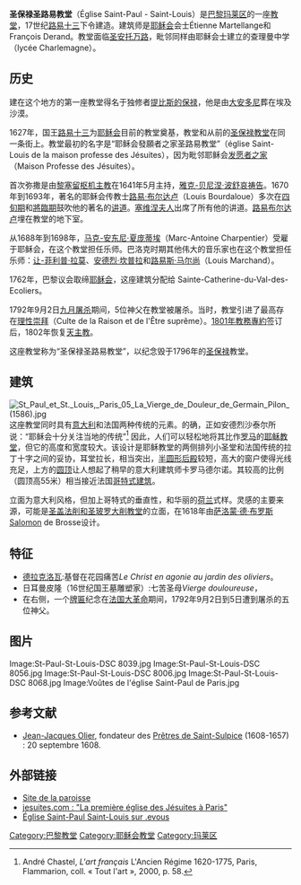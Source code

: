 {{coord|48|51|17.37|N|2|21|41.50|E|type:landmark_scale:1500|format=dms|display=title}}
{{Infobox religious building
 | building_name    = 圣保禄圣路易教堂
 | image          = Église Sts Paul Louis Paris 1.jpg
 | nomlocal       = 
 | location          =  [[巴黎|巴黎]][[巴黎第四区|第四区]]
 | State           = {{France}}
 | region         = [[法兰西岛|法兰西岛]]
 | département    = [[巴黎|巴黎]]
 | religious_affiliation          = [[罗马天主教|罗马天主教]]
 | status           = [[本堂区圣堂|本堂区圣堂]]
 | rattachement   = [[天主教巴黎总教区|天主教巴黎总教区]]
 | groundbreaking   = 1627年
 | year_completed    = 1641年
 | architecture_style          = [[古典主义|古典主义]]
 | classement     = 
}}

'''圣保禄圣路易教堂'''（Église Saint-Paul - Saint-Louis）是[[巴黎|巴黎]][[玛莱区|玛莱区]]的一座[[教堂|教堂]]，17世纪[[路易十三|路易十三]]下令建造。建筑师是[[耶稣会|耶稣会]]会士Étienne Martellange和François Derand。教堂面临[[圣安托万路|圣安托万路]]，毗邻同样由耶稣会士建立的查理曼中学（lycée Charlemagne）。

== 历史 ==
建在这个地方的第一座教堂得名于独修者[[底比斯的保罗|提比斯的保禄]]，他是由[[大安多尼|大安多尼]]葬在埃及沙漠。

1627年，国王[[路易十三|路易十三]]为[[耶稣会|耶稣会]]目前的教堂奠基，教堂和从前的[[圣保禄|圣保禄]][[教堂|教堂]]在同一条街上。教堂最初的名字是“耶稣会發願者之家圣路易教堂”（église Saint-Louis de la maison professe des Jésuites），因为毗邻耶稣会[[发愿者之家_(巴黎)|发愿者之家]]（Maison Professe des Jésuites）。

首次弥撒是由[[黎塞留|黎塞留枢机主教]]在1641年5月主持，[[雅克-贝尼涅·波舒哀|雅克-贝尼涅·波舒哀]][[祷告|祷告]]。1670年到1693年，著名的耶稣会传教士[[路易·布尔达卢|路易·布尔达卢]]（Louis Bourdaloue）多次在[[四旬期|四旬期]]和[[將臨期|將臨期]]鼓吹他的著名的[[讲道|讲道]]。[[塞维涅夫人|塞维涅夫人]]出席了所有他的讲道。[[路易布尔达卢|路易布尔达卢]]埋在教堂的地下室。

从1688年到1698年，[[马克-安东尼·夏庞蒂埃|马克-安东尼·夏庞蒂埃]]（Marc-Antoine Charpentier）受雇于耶稣会，在这个教堂担任乐师。巴洛克时期其他伟大的音乐家也在这个教堂担任乐师：[[让-菲利普·拉莫|让-菲利普·拉莫]]、[[安德烈·坎普拉|安德烈·坎普拉]]和[[路易斯·马尔尚|路易斯·马尔尚]]（Louis Marchand）。

1762年，巴黎议会取缔[[耶稣会|耶稣会]]，这座建筑分配给 Sainte-Catherine-du-Val-des-Ecoliers。

1792年9月2日[[九月屠杀|九月屠杀]]期间，5位神父在教堂被屠杀。当时，教堂引进了最高存在[[理性崇拜|理性崇拜]]（Culte de la Raison et de l'Être suprême）。[[1801年教務專約|1801年教務專約]]签订后，1802年恢复[[天主教|天主教]]。

这座教堂称为“圣保禄圣路易教堂”，以纪念毁于1796年的[[圣保禄|圣保禄]]教堂。

== 建筑 ==
[[File:St_Paul_et_St._Louis,_Paris_05_La_Vierge_de_Douleur_de_Germain_Pilon_(1586).jpg|thumb]]
这座教堂同时具有[[意大利|意大利]]和法国两种传统的元素。的确，正如安德烈沙泰尔所说：“耶稣会十分关注当地的传统”<ref>André Chastel, ''L'art français'' L'Ancien Régime 1620-1775, Paris, Flammarion, coll. « Tout l'art », 2000, p. 58.</ref> 因此，人们可以轻松地将其比作[[罗马|罗马]]的[[耶稣教堂|耶稣教堂]]，但它的高度和宽度较大。该设计是耶稣教堂的两侧排列小圣堂和法国传统的拉丁十字之间的妥协，耳堂拉长，相当突出，[[半圆形后殿|半圆形后殿]]较短，高大的窗户使得光线充足，上方的[[圆顶|圆顶]]让人想起了稍早的意大利建筑师卡罗马德尔诺。其较高的比例（圆顶高55米）相当接近法国[[哥特式建筑|哥特式建筑]]。

立面为意大利风格，但加上哥特式的垂直性，和华丽的[[荷兰|荷兰]]式样。灵感的主要来源，可能是[[圣盖法削和圣玻罗大削教堂|圣盖法削和圣玻罗大削教堂]]的立面，在1618年由[[萨洛蒙·德·布罗斯|萨洛蒙·德·布罗斯]]Salomon de Brosse设计。 

== 特征 ==
*[[德拉克洛瓦|德拉克洛瓦]]:基督在花园痛苦''Le Christ en agonie au jardin des oliviers''。 
*日耳曼皮隆（16世纪国王墓雕塑家）:七苦圣母''Vierge douloureuse''，
* 在右侧，一个[[牌匾|牌匾]]纪念在[[法国大革命|法国大革命]]期间，1792年9月2日到5日遭到屠杀的五位神父。

== 图片 ==
<gallery>
Image:St-Paul-St-Louis-DSC 8039.jpg
Image:St-Paul-St-Louis-DSC 8056.jpg
Image:St-Paul-St-Louis-DSC 8006.jpg
Image:St-Paul-St-Louis-DSC 8068.jpg
Image:Voûtes de l'église Saint-Paul de Paris.jpg
</gallery>

== 参考文献 ==
*[[Jean-Jacques_Olier|Jean-Jacques Olier]], fondateur des [[Prêtres_de_Saint-Sulpice|Prêtres de Saint-Sulpice]] (1608-1657) : 20 septembre 1608.
<references />
{{Commonscat|Église Saint-Paul-Saint-Louis}}

== 外部链接 ==
* [https://web.archive.org/web/20100724050528/http://www.saintpaulsaintlouis.com/ Site de la paroisse]
* [http://www.jesuites.com/histoire/saint_paul.htm jesuites.com : "La première église des Jésuites à Paris"] {{Wayback|url=http://www.jesuites.com/histoire/saint_paul.htm |date=20020920082936 }}
* [https://web.archive.org/web/20090920203121/http://marais.evous.fr/Eglise-Saint-Paul-Saint-Louis.html Église Saint-Paul Saint-Louis sur .evous]

[[Category:巴黎教堂|Category:巴黎教堂]]
[[Category:耶稣会教堂|Category:耶稣会教堂]]
[[Category:玛莱区|Category:玛莱区]]